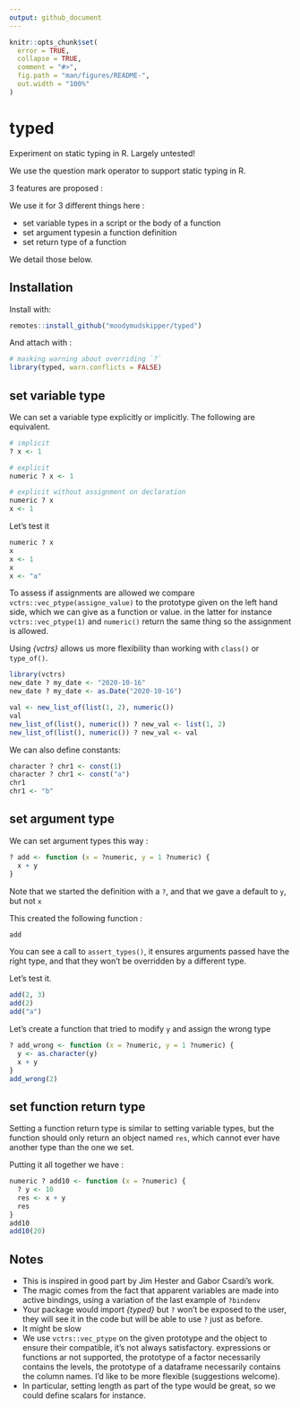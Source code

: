 ```yaml
---
output: github_document
---
```


<!-- README.md is generated from README.Rmd. Please edit that file -->

```r
knitr::opts_chunk$set(
  error = TRUE,
  collapse = TRUE,
  comment = "#>",
  fig.path = "man/figures/README-",
  out.width = "100%"
)
```

# typed

Experiment on static typing in R. Largely untested!

We use the question mark operator to support static typing in R.

3 features are proposed :

We use it for 3 different things here :

* set variable types in a script or the body of a function
* set argument typesin a function definition
* set return type of a function

We detail those below.


## Installation

Install with:

``` r
remotes::install_github("moodymudskipper/typed")
```

And attach with : 

```r
# masking warning about overriding `?`
library(typed, warn.conflicts = FALSE) 
```

## set variable type

We can set a variable type explicitly or implicitly. The following are equivalent.

```r
# implicit
? x <- 1
```

```r
# explicit
numeric ? x <- 1
```

```r
# explicit without assignment on declaration
numeric ? x
x <- 1
```

Let's test it

```r
numeric ? x
x
x <- 1
x
x <- "a"
```

To assess if assignments are allowed we compare `vctrs::vec_ptype(assigne_value)`
to the prototype given on the left hand side, which we can give as a function
or value. in the latter for instance `vctrs::vec_ptype(1)` and `numeric()` return
the same thing so the assignment is allowed.

Using *{vctrs}* allows us more flexibility than working with `class()` or `type_of()`.

```r
library(vctrs)
new_date ? my_date <- "2020-10-16"
new_date ? my_date <- as.Date("2020-10-16")

val <- new_list_of(list(1, 2), numeric())
val
new_list_of(list(), numeric()) ? new_val <- list(1, 2)
new_list_of(list(), numeric()) ? new_val <- val
```

We can also define constants:

```r
character ? chr1 <- const(1) 
character ? chr1 <- const("a") 
chr1
chr1 <- "b"
```

## set argument type

We can set argument types this way : 


```r
? add <- function (x = ?numeric, y = 1 ?numeric) {
  x + y
}
```

Note that we started the definition with a `?`, and that we gave a default to
`y`, but not `x`

This created the following function :

```r
add
```

You can see a call to `assert_types()`, it ensures arguments passed have
the right type, and that they won't be overridden by a different type.

Let's test it.

```r
add(2, 3)
add(2)
add("a")
```

Let's create a function that tried to modify `y` and assign the wrong type

```r
? add_wrong <- function (x = ?numeric, y = 1 ?numeric) {
  y <- as.character(y)
  x + y
}
add_wrong(2)
```

## set function return type

Setting a function return type is similar to setting variable types, but the function
should only return an object named `res`, which cannot ever have another type than
the one we set.

Putting it all together we have :

```r
numeric ? add10 <- function (x = ?numeric) {
  ? y <- 10
  res <- x + y
  res
}
add10
add10(20)
```


## Notes

* This is inspired in good part by Jim Hester and Gabor Csardi's work.
* The magic comes from the fact that apparent variables are made into active
  bindings, using a variation of the last example of `?bindenv`
* Your package would import *{typed}* but `?` won't be exposed to the user,
they will see it in the code but will be able to use `?` just as before.
* It might be slow
* We use `vctrs::vec_ptype` on the given prototype and the object to ensure their
  compatible, it's not always satisfactory. expressions or functions ar not
  supported, the prototype of a factor necessarily contains the levels, the prototype
  of a dataframe necessarily contains the column names. I'd like to be more flexible (suggestions welcome).
* In particular, setting length as part of the type would be great, so we could
  define scalars for instance.
